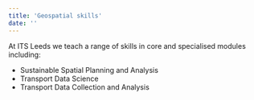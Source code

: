 ```yaml
---
title: 'Geospatial skills'
date: ''
---
```


At ITS Leeds we teach a range of skills in core and specialised modules including:

- Sustainable Spatial Planning and Analysis
- Transport Data Science
- Transport Data Collection and Analysis
